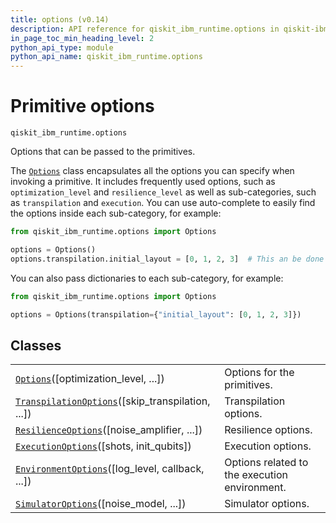 ```yaml
---
title: options (v0.14)
description: API reference for qiskit_ibm_runtime.options in qiskit-ibm-runtime v0.14
in_page_toc_min_heading_level: 2
python_api_type: module
python_api_name: qiskit_ibm_runtime.options
---
```


<span id="primitive-options-qiskit-ibm-runtime-options" />

<span id="module-qiskit_ibm_runtime.options" />

# Primitive options

`qiskit_ibm_runtime.options`

Options that can be passed to the primitives.

The [`Options`](options-options "qiskit_ibm_runtime.options.Options") class encapsulates all the options you can specify when invoking a primitive. It includes frequently used options, such as `optimization_level` and `resilience_level` as well as sub-categories, such as `transpilation` and `execution`. You can use auto-complete to easily find the options inside each sub-category, for example:

```python
from qiskit_ibm_runtime.options import Options

options = Options()
options.transpilation.initial_layout = [0, 1, 2, 3]  # This an be done using auto-complete
```

You can also pass dictionaries to each sub-category, for example:

```python
from qiskit_ibm_runtime.options import Options

options = Options(transpilation={"initial_layout": [0, 1, 2, 3]})
```

## Classes

|                                                                                                                                        |                                               |
| -------------------------------------------------------------------------------------------------------------------------------------- | --------------------------------------------- |
| [`Options`](options-options "qiskit_ibm_runtime.options.Options")(\[optimization\_level, ...])                                         | Options for the primitives.                   |
| [`TranspilationOptions`](options-transpilation-options "qiskit_ibm_runtime.options.TranspilationOptions")(\[skip\_transpilation, ...]) | Transpilation options.                        |
| [`ResilienceOptions`](options-resilience-options "qiskit_ibm_runtime.options.ResilienceOptions")(\[noise\_amplifier, ...])             | Resilience options.                           |
| [`ExecutionOptions`](options-execution-options "qiskit_ibm_runtime.options.ExecutionOptions")(\[shots, init\_qubits])                  | Execution options.                            |
| [`EnvironmentOptions`](options-environment-options "qiskit_ibm_runtime.options.EnvironmentOptions")(\[log\_level, callback, ...])      | Options related to the execution environment. |
| [`SimulatorOptions`](options-simulator-options "qiskit_ibm_runtime.options.SimulatorOptions")(\[noise\_model, ...])                    | Simulator options.                            |

